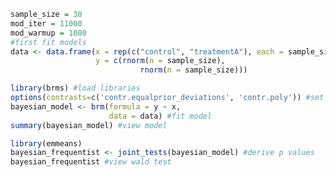 ```r
sample_size = 30
mod_iter = 11000
mod_warmup = 1000
#first fit models
data <- data.frame(x = rep(c("control", "treatmentA"), each = sample_size), 
                   y = c(rnorm(n = sample_size), 
                             rnorm(n = sample_size)))
```



```r
library(brms) #load libraries 
options(contrasts=c('contr.equalprior_deviations', 'contr.poly')) #set contrast coding 
bayesian_model <- brm(formula = y ~ x, 
                      data = data) #fit model
summary(bayesian_model) #view model
```


```r
library(emmeans)
bayesian_frequentist <- joint_tests(bayesian_model) #derive p values
bayesian_frequentist #view wald test 
```